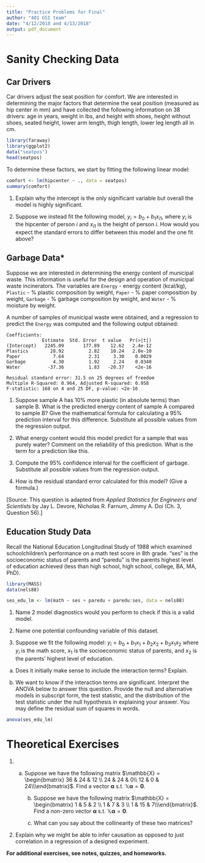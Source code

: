 ```yaml
---
title: "Practice Problems for Final"
author: "401 GSI team"
date: "4/12/2018 and 4/13/2018"
output: pdf_document
---
```


# Sanity Checking Data

## Car Drivers

Car drivers adjust the seat position for comfort. We are interested in determining the major factors that determine the seat position (measured as hip center in mm) and have collected the following information on 38 drivers: age in years, weight in lbs, and height with shoes, height without shoes, seated height, lower arm length, thigh length, lower leg length all in cm.

```r

library(faraway)
library(ggplot2)
data("seatpos")
head(seatpos)

```

To determine these factors, we start by fitting the following linear model:

```r

comfort <- lm(hipcenter ~ ., data = seatpos)
summary(comfort)

```

1. Explain why the intercept is the only significant variable but overall the model is highly significant.

2. Suppose we instead fit the following model, $y_i = b_0 + b_1x_{i1}$, where $y_i$ is the hipcenter of person $i$ and $x_{i1}$ is the height of person $i$. How would you expect the standard errors to differ between this model and the one fit above?

## Garbage Data*

Suppose we are interested in determining the energy content of municipal waste. This information is useful for the design and operation of municipal waste incinerators. The variables are `Energy` - energy content (kcal/kg), `Plastic` - % plastic composition by weight, `Paper` - % paper composition by weight, `Garbage` - % garbage composition by weight, and `Water` - % moisture by weight.

A number of samples of municipal waste were obtained, and a regression to predict the `Energy` was computed and the following output obtained:

```
Coefficients:
             Estimate  Std. Error  t value   Pr(>|t|)
(Intercept)   2245.09       177.89    12.62   2.4e-12
Plastics        28.92         2.82    10.24   2.0e-10
Paper            7.64         2.31     3.30    0.0029
Garbage          4.30         1.92     2.24    0.0340
Water          -37.36         1.83   -20.37    <2e-16

Residual standard error: 31.5 on 25 degrees of freedom
Multiple R-Squared: 0.964, Adjusted R-squared: 0.958
F-statistic: 168 on 4 and 25 DF, p-value: <2e-16
```

1. Suppose sample A has 10% more plastic (in absolute terms) than sample B. What is the predicted energy content of sample A compared to sample B? Give the mathematical formula for calculating a 95% prediction interval for this difference. Substitute all possible values from the regression output.


2. What energy content would this model predict for a sample that was purely water? Comment on the reliability of this prediction. What is the term for a prediction like this.

3. Compute the 95% confidence interval for the coefficient of garbage. Substitute all possible values from the regression output.

4. How is the residual standard error calculated for this model? (Give a formula.)

[Source: This question is adapted from _Applied Statistics for Engineers and Scientists_ by Jay L. Devore, Nicholas R. Farnum, Jimmy A. Doi (Ch. 3, Question 56).]

## Education Study Data

Recall the National Education Longitudinal Study of 1988 which examined schoolchildren’s performance on a math test score in 8th grade. “ses” is the socioeconomic status of parents and “paredu” is the parents highest level of education achieved (less than high
school, high school, college, BA, MA, PhD).

```r

library(MASS)
data(nels88)

ses_edu_lm <- lm(math ~ ses + paredu + paredu:ses, data = nels88)

```

1. Name 2 model diagnostics would you perform to check if this is a valid model.

2. Name one potential confounding variable of this dataset.

3. Suppose we fit the following model: $y_i = b_0 + b_1x_1 + b_2x_2 + b_3x_1x_2$ where $y_i$ is the math score, $x_1$ is the socioeconomic status of parents, and $x_2$ is the parents' highest level of education.

a) Does it initially make sense to include the interaction terms? Explain.

b) We want to know if the interaction terms are significant. Interpret the ANOVA below to answer this question. Provide the null and alternative models in subscript form, the test statistic, and the distribution of the test statistic under the null hypothesis in explaining your answer. You may define the residual sum of squares in words.

```r
anova(ses_edu_lm)
```

# Theoretical Exercises

1. a) Suppose we have the following matrix $\mathbb{X} = \begin{bmatrix} 36 & 24 & 12 \\ 24 & 24 & 0\\ 12 & 0 & 24\\\end{bmatrix}$. Find a vector $\mathbf{\alpha}$ s.t. $\mathbb{X}\mathbf{\alpha} = \mathbf{0}$.

      b) Suppose we have the following matrix $\mathbb{X} = \begin{bmatrix} 1 & 5 & 2 \\ 1 & 7 & 3 \\ 1 & 15 & 7\\\end{bmatrix}$. Find a non-zero vector $\mathbf{\alpha}$ s.t. $\mathbb{X}\mathbf{\alpha} = \mathbf{0}$.
   
      c) What can you say about the collinearity of these two matrices?

2. Explain why we might be able to infer causation as opposed to just correlation in a regression of a designed experiment.

**For additional exercises, see notes, quizzes, and homeworks.**


